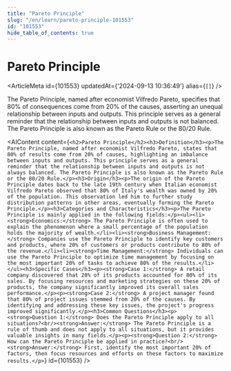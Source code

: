 ```yaml
---
title: "Pareto Principle"
slug: "/en/learn/pareto-principle-101553"
id: "101553"
hide_table_of_contents: true
---
```



# Pareto Principle

<ArticleMeta id={101553} updatedAt={'2024-09-13 10:36:49'} alias={`[]`} />
<div className='border-solid border-b border-t-0 my-4 border-[var(--ifm-color-gray-300)]' />

The Pareto Principle, named after economist Vilfredo Pareto, specifies that 80% of consequences come from 20% of the causes, asserting an unequal relationship between inputs and outputs. This principle serves as a general reminder that the relationship between inputs and outputs is not balanced. The Pareto Principle is also known as the Pareto Rule or the 80/20 Rule.

<AIContent content={`<h2>Pareto Principle</h2><h3>Definition</h3><p>The Pareto Principle, named after economist Vilfredo Pareto, states that 80% of results come from 20% of causes, highlighting an imbalance between inputs and outputs. This principle serves as a general reminder that the relationship between inputs and outputs is not always balanced. The Pareto Principle is also known as the Pareto Rule or the 80/20 Rule.</p><h3>Origin</h3><p>The origin of the Pareto Principle dates back to the late 19th century when Italian economist Vilfredo Pareto observed that 80% of Italy's wealth was owned by 20% of the population. This observation led him to further study distribution patterns in other areas, eventually forming the Pareto Principle.</p><h3>Categories and Characteristics</h3><p>The Pareto Principle is mainly applied in the following fields:</p><ul><li><strong>Economics:</strong> The Pareto Principle is often used to explain the phenomenon where a small percentage of the population holds the majority of wealth.</li><li><strong>Business Management:</strong> Companies use the Pareto Principle to identify key customers and products, where 20% of customers or products contribute to 80% of the revenue.</li><li><strong>Time Management:</strong> Individuals can use the Pareto Principle to optimize time management by focusing on the most important 20% of tasks to achieve 80% of the results.</li></ul><h3>Specific Cases</h3><p><strong>Case 1:</strong> A retail company discovered that 20% of its products accounted for 80% of its sales. By focusing resources and marketing strategies on these 20% of products, the company significantly improved its overall sales performance.</p><p><strong>Case 2:</strong> A project manager found that 80% of project issues stemmed from 20% of the causes. By identifying and addressing these key issues, the project's progress improved significantly.</p><h3>Common Questions</h3><p><strong>Question 1:</strong> Does the Pareto Principle apply to all situations?<br/><strong>Answer:</strong> The Pareto Principle is a rule of thumb and does not apply to all situations, but it provides valuable insights in many fields.</p><p><strong>Question 2:</strong> How can the Pareto Principle be applied in practice?<br/><strong>Answer:</strong> First, identify the most important 20% of factors, then focus resources and efforts on these factors to maximize results.</p>`} id={101553} />
